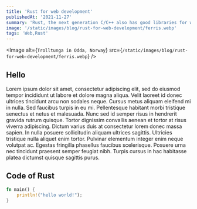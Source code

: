 ```yaml
---
title: 'Rust for web development'
publishedAt: '2021-11-27'
summary: 'Rust, the next generation C/C++ also has good libraries for web development.'
image: '/static/images/blog/rust-for-web-development/ferris.webp'
tags: 'Web,Rust'
---
```


<Image
  alt={`Trolltunga in Odda, Norway`}
  src={`/static/images/blog/rust-for-web-development/ferris.webp`}
/>

## Hello

Lorem ipsum dolor sit amet, consectetur adipiscing elit, sed do eiusmod tempor incididunt
ut labore et dolore magna aliqua. Velit laoreet id donec ultrices tincidunt arcu
non sodales neque. Cursus metus aliquam eleifend mi in nulla. Sed faucibus turpis
in eu mi. Pellentesque habitant morbi tristique senectus et netus et malesuada. Nunc
sed id semper risus in hendrerit gravida rutrum quisque. Tortor dignissim convallis
aenean et tortor at risus viverra adipiscing. Dictum varius duis at consectetur lorem
donec massa sapien. In nulla posuere sollicitudin aliquam ultrices sagittis. Ultricies
tristique nulla aliquet enim tortor. Pulvinar elementum integer enim neque volutpat
ac. Egestas fringilla phasellus faucibus scelerisque. Posuere urna nec tincidunt
praesent semper feugiat nibh. Turpis cursus in hac habitasse platea dictumst quisque
sagittis purus.

## Code of Rust

```rust
fn main() {
    println!("hello world!");
}
```
